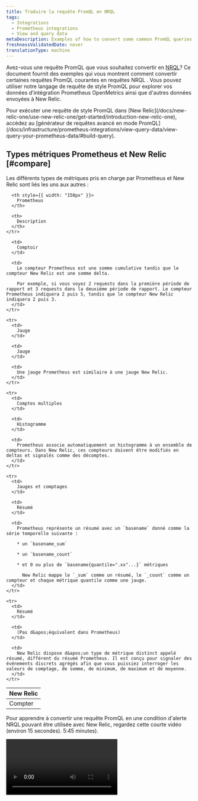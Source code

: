 ```yaml
---
title: Traduire la requête PromQL en NRQL
tags:
  - Integrations
  - Prometheus integrations
  - View and query data
metaDescription: Examples of how to convert some common PromQL queries for your Prometheus OpenMetrics integration to an equivalent NRQL metric query in New Relic.
freshnessValidatedDate: never
translationType: machine
---
```


Avez-vous une requête PromQL que vous souhaitez convertir en [NRQL](/docs/query-data/nrql-new-relic-query-language/getting-started/introduction-nrql)? Ce document fournit des exemples qui vous montrent comment convertir certaines requêtes PromQL courantes en requêtes NRQL . Vous pouvez utiliser notre langage de requête de style PromQL pour explorer vos données d&apos;intégration Prometheus OpenMetrics ainsi que d&apos;autres données envoyées à New Relic.

<Callout variant="tip">
  Pour exécuter une requête de style PromQL dans [New Relic](/docs/new-relic-one/use-new-relic-one/get-started/introduction-new-relic-one), accédez au [générateur de requêtes avancé en mode PromQL](/docs/infrastructure/prometheus-integrations/view-query-data/view-query-your-prometheus-data/#build-query).
</Callout>

## Types métriques Prometheus et New Relic [#compare]

Les différents types de métriques pris en charge par Prometheus et New Relic sont liés les uns aux autres :

<table>
  <thead>
    <tr>
      <th style={{ width: "150px" }}>
        New Relic
      </th>

      <th style={{ width: "150px" }}>
        Prometheus
      </th>

      <th>
        Description
      </th>
    </tr>
  </thead>

  <tbody>
    <tr>
      <td>
        Compter
      </td>

      <td>
        Comptoir
      </td>

      <td>
        Le compteur Prometheus est une somme cumulative tandis que le compteur New Relic est une somme delta.

        Par exemple, si vous voyez 2 requests dans la première période de rapport et 3 requests dans la deuxième période de rapport. Le compteur Prometheus indiquera 2 puis 5, tandis que le compteur New Relic indiquera 2 puis 3.
      </td>
    </tr>

    <tr>
      <td>
        Jauge
      </td>

      <td>
        Jauge
      </td>

      <td>
        Une jauge Prometheus est similaire à une jauge New Relic.
      </td>
    </tr>

    <tr>
      <td>
        Comptes multiples
      </td>

      <td>
        Histogramme
      </td>

      <td>
        Prometheus associe automatiquement un histogramme à un ensemble de compteurs. Dans New Relic, ces compteurs doivent être modifiés en deltas et signalés comme des décomptes.
      </td>
    </tr>

    <tr>
      <td>
        Jauges et comptages
      </td>

      <td>
        Résumé
      </td>

      <td>
        Prometheus représente un résumé avec un `basename` donné comme la série temporelle suivante :

        * un `basename_sum`

        * un `basename_count`

        * et 0 ou plus de `basename{quantile=".xx"...}` métriques

          New Relic mappe le `_sum` comme un résumé, le `_count` comme un compteur et chaque métrique quantile comme une jauge.
      </td>
    </tr>

    <tr>
      <td>
        Résumé
      </td>

      <td>
        (Pas d&apos;équivalent dans Prometheus)
      </td>

      <td>
        New Relic dispose d&apos;un type de métrique distinct appelé résumé, différent du résumé Prometheus. Il est conçu pour signaler des événements discrets agrégés afin que vous puissiez interroger les valeurs de comptage, de somme, de minimum, de maximum et de moyenne.
      </td>
    </tr>
  </tbody>
</table>

Pour apprendre à convertir une requête PromQL en une condition d&apos;alerte NRQL pouvant être utilisée avec New Relic, regardez cette courte vidéo (environ 15 secondes). 5:45 minutes).

<Video id="oFBJY3OSvLM" type="youtube" />

## modélisation entre NRQL et notre requête de style PromQL [#explore-data]

<Callout variant="tip">
  Pour voir comment New Relic traduit les requêtes de style PromQL en NRQL, écrivez une requête dans l&apos; [onglet Générateur de requêtes de style PromQL](#prom-ql-example), puis passez à l&apos; [onglet NRQL ](/docs/chart-builder/use-chart-builder/choose-data/use-advanced-nrql-mode-specify-data).
</Callout>

Ce tableau montre la modélisation entre NRQL et notre requête de style PromQL lors de l&apos;exploration des données. Pour plus d&apos;informations contextuelles, voir les [exemples](#prom-ql-example).

<table>
  <thead>
    <tr>
      <th style={{ width: "300px" }}>
        Description
      </th>

      <th>
        modélisation entre NRQL et requête de style PromQL
      </th>
    </tr>
  </thead>

  <tbody>
    <tr>
      <td>
        <DNT>
          **Search for attributes:**
        </DNT>

        Explorez l&apos;attribut sur la métrique `container_memory_usage_bytes` .
      </td>

      <td>
        * PromQL:

          ```promql
          container_memory_usage_bytes
          ```

        * NRQL:

          ```sql
          FROM Metric SELECT keyset() WHERE metricName = 'container_memory_usage_bytes'
          ```
      </td>
    </tr>

    <tr>
      <td>
        <DNT>
          **Find attribute&apos;s value:**
        </DNT>

        Explorez la valeur actuelle de la métrique `container_memory_usage_bytes` pour l&apos;attribut unique `id` .
      </td>

      <td>
        * PromQL:

          ```promql
          sum(container_memory_usage_bytes) by (id)
          ```

        * NRQL:

          ```sql
          FROM Metric SELECT sum(container_memory_usage_bytes) FACET id
          ```
      </td>
    </tr>

    <tr>
      <td>
        <DNT>
          **Visualize the attribute&apos;s value:**
        </DNT>

        Tracez la valeur de la métrique `container_memory_usage_bytes` avec la valeur d’attribut `id` donnée.
      </td>

      <td>
        * PromQL:

          ```promql
          container_memory_usage_bytes{id="/"}
          ```

        * NRQL:

          ```sql
          FROM Metric SELECT latest(container_memory_usage_bytes) WHERE id = '/' TIMESERIES
          ```
      </td>
    </tr>
  </tbody>
</table>

<CollapserGroup>
  <Collapser id="prom-ql-example" title="Exemple de requête de style PromQL">
    <DNT>
      **1. Start your query.**
    </DNT>

    Lorsque vous explorez vos données pour une métrique particulière dans PromQL, telle que l&apos;utilisation de la mémoire par conteneur en octets, vous pouvez commencer par une requête telle que :

    ```promql
    container_memory_usage_bytes
    ```

    Cela représentera graphiquement toutes les séries temporelles métriques uniques pour la métrique d&apos;entrée.

    <DNT>
      **2. Filter the query results.**
    </DNT>

    En regardant les données, vous pouvez ajouter davantage de paramètres de requête pour filtrer le nombre de séries temporelles métriques. Par exemple, si vous souhaitez uniquement des séries chronologiques où `id` est `/`, la requête de style PromQL sera :

    ```promql
    container_memory_usage_bytes{id="/"}
    ```

    <img src="/images/infrastructure_screenshot-crop_promql-query.webp" style={{ width: '100%' }} />

    <figcaption>
      <DNT>**PromQL-style example:**</DNT> Pour filtrer les données, exécutez cette requête de style PromQL : <DNT>container\_memory\_usage\_bytesid=&quot;/&quot;.</DNT>
    </figcaption>
  </Collapser>

  <Collapser id="nrql-query-example" title="Exemple de requête NRQL">
    <DNT>
      **1. Query available metrics.**
    </DNT>

    Pour explorer vos données, commencez par examiner toutes les métriques disponibles. Utilisez la requête NRQL suivante :

    ```sql
    FROM Metric SELECT uniques(metricName)
    ```

    <DNT>
      **2. Find unique attributes.**
    </DNT>

    Une fois que vous avez trouvé la métrique que vous souhaitez examiner, telle que `container_memory_usage_bytes`, vous pouvez trouver l&apos;attribut unique avec la requête suivante :

    ```sql
    FROM Metric SELECT keyset() WHERE metricName = 'container_memory_usage_bytes'
    ```

    Les résultats afficheront chaque clé d&apos;attribut disponible et le type de valeur (chaîne, booléen ou nombre).

    <DNT>
      **3. Aggregate and chart the metrics.**
    </DNT>

    Pour représenter graphiquement des métriques à l’aide de NRQL, vous avez d’abord besoin d’une fonction d’agrégation. Par exemple, vous pouvez utiliser `latest` pour les jauges, `sum` pour les comptages et `average` pour les résumés.

    Comme le montre le graphique suivant, toutes les séries temporelles uniques sont regroupées par défaut en une seule série temporelle unique :

    <img src="/images/infrastructure_screenshot-crop_nrql-query-example.webp" style={{width: '100%'}} />

    <figcaption>
      <DNT>**[one.newrelic.com &gt; All capabilities](https://one.newrelic.com/all-capabilities) &gt; Query your data**</DNT>:Cet exemple montre les données que vous voyez après avoir exécuté FROM Metric SELECT keyset() WHERE metricName = &apos;container\_memory\_usage\_bytes&apos;.
    </figcaption>

    <DNT>
      **4. View metrics by ID.**
    </DNT>

    Pour afficher la série temporelle métrique unique avec différentes valeurs `id` , exécutez la requête suivante :

    ```sql
    FROM Metric SELECT latest(container_memory_usage_bytes) FACET id
    ```

    <img src="/images/infrastructure_screenshot-crop_metric-id.webp" style={{width: '100%'}} />

    <figcaption>
      <DNT>**[one.newrelic.com &gt; All capabilities](https://one.newrelic.com/all-capabilities) &gt; Query your data**</DNT>:Cet exemple montre les données que vous voyez après avoir exécuté FROM Metric SELECT latest(container\_memory\_usage\_bytes) FACET id.
    </figcaption>

    <DNT>
      **5. Add the selected ID to the query.**
    </DNT>

    Ensuite, vous pouvez sélectionner une valeur `id` et la placer dans la clause NRQL `WHERE` .

    ```sql
    FROM Metric SELECT latest(container_memory_usage_bytes) WHERE id = "/" TIMESERIES
    ```

    <img src="/images/infrastructure_screenshot-crop_add-selected-id.webp" style={{width: '100%'}} />

    <figcaption>
      <DNT>**[one.newrelic.com &gt; All capabilities](https://one.newrelic.com/all-capabilities) &gt; Query your data**</DNT>:Cet exemple montre les données affichées après l&apos;exécution `From Metric select latest(container_memory_usage_bytes) where id = "/" TIMESERIES`.
    </figcaption>
  </Collapser>
</CollapserGroup>

## Exemples de filtres [#filter-data]

Notre langage de requête de style PromQL et NRQL fournissent une syntaxe permettant de filtrer le nombre de séries temporelles métriques uniques.

* Le style PromQL utilise des parenthèses pour filtrer.
* NRQL utilise une clause `WHERE` .

Voici quelques exemples de requêtes :

<table>
  <thead>
    <tr>
      <th style={{ width: "250px" }}>
        Description
      </th>

      <th>
        Style PromQL et requête NRQL
      </th>
    </tr>
  </thead>

  <tbody>
    <tr>
      <td>
        Sélectionnez des données avec des valeurs spécifiques.
      </td>

      <td>
        * PromQL:

          ```promql
          go_memstats_heap_alloc_bytes{job="apiserver", instance="1234"})
          ```

        * NRQL:

          Pour sélectionner uniquement des données avec des valeurs spécifiques dans NRQL, utilisez la clause `WHERE` avec `=`. Dans cet exemple, toutes les données doivent avoir la valeur sélectionnée pour le travail et le gestionnaire.

          ```sql
          FROM Metric SELECT latest(go_memstats_heap_alloc_bytes) WHERE job = 'apiserver' AND instance = '1234' TIMESERIES
          ```
      </td>
    </tr>

    <tr>
      <td>
        Sélectionnez des données avec plusieurs valeurs.
      </td>

      <td>
        * PromQL:

          ```promql
          go_memstats_heap_alloc_bytes{environment=~"staging|testing|development",method!="GET"}
          ```

        * NRQL:

          Dans NRQL, utilisez la clause `in` pour sélectionner plusieurs valeurs pour un attribut et le signe `!=` pour sélectionner toutes les valeurs sauf celle répertoriée. Dans cet exemple, l&apos;environnement peut être `staging`, `testing` ou `development` et la méthode ne peut pas être `GET`.

          ```sql
          FROM Metric SELECT latest(go_memstats_heap_alloc_bytes) 
          WHERE environment IN ('staging', 'testing', 'development') 
          AND method != 'GET' TIMESERIES
          ```
      </td>
    </tr>

    <tr>
      <td>
        Sélectionnez des données à l’aide de valeurs de chaîne partielles.
      </td>

      <td>
        * PromQL:

          ```promql
          go_memstats_heap_alloc_bytes{job=~"api.*"}
          ```

        * NRQL:

          Dans NRQL, utilisez la clause `LIKE` pour faire correspondre une partie d&apos;une valeur de chaîne. Dans cet exemple, toutes les données seront renvoyées lorsque l&apos;attribut de travail commence par `api`.

          ```sql
          FROM Metric SELECT latest(go_memstats_heap_alloc_bytes) WHERE job LIKE 'api%' TIMESERIES
          ```
      </td>
    </tr>
  </tbody>
</table>

## Exemples de requêtes de style PromQL vers NRQL [#examples]

Vous pouvez simuler la requête de style PromQL suivante avec la requête NRQL :

<table>
  <thead>
    <tr>
      <th style={{ width: "250px" }}>
        Description
      </th>

      <th>
        Style PromQL et requête NRQL
      </th>
    </tr>
  </thead>

  <tbody>
    <tr>
      <td>
        Mesurez le taux par seconde au cours de la dernière minute de la métrique `http_request_total` .
      </td>

      <td>
        * PromQL:

          ```promql
          sum(rate(http_requests_total[1m]))
          ```

        * NRQL:

          ```sql
          FROM Metric SELECT rate(sum(http_request_total), 1 second) TIMESERIES 1 minute
          ```
      </td>
    </tr>

    <tr>
      <td>
        Tracez la différence entre les deux mesures, puis divisez par 1024.
      </td>

      <td>
        * PromQL:

          ```promql
          (instance_memory_limit_bytes - instance_memory_usage_bytes) / 1024
          ```

        * NRQL:

          ```sql
          FROM Metric SELECT (latest(instance_memory_limit_bytes) - latest(instance_memory_usage_bytes)) / 1024 TIMESERIES
          ```
      </td>
    </tr>

    <tr>
      <td>
        Indiquez le taux total par intervalle de 30 secondes pour chaque gestionnaire.
      </td>

      <td>
        * PromQL:

          ```promql
          sum(rate(http_requests_total[30s])) by (handler)
          ```

        * NRQL:

          ```sql
          FROM Metric SELECT rate(sum(http_requests_total), 30 seconds) FACET handler TIMESERIES
          ```
      </td>
    </tr>

    <tr>
      <td>
        Tracez la différence entre les deux métriques où l&apos;instance est nommée `foo` et `fstype` est soit `ext4` soit `xfs`.
      </td>

      <td>
        * PromQL:

          ```promql
          (node_filesystem_free_bytes{instance='foo',fstype=~"ext4|xfs"} / node_filesystem_size_bytes{instance='foo',fstype=~"ext4|xfs"})
          ```

        * NRQL:

          ```sql
          FROM Metric SELECT latest(node_filesystem_free_bytes) / latest(node_filesystem_size_bytes) 
          WHERE instance = 'foo' AND fstype IN ('ext4', 'xfs')
          ```
      </td>
    </tr>
  </tbody>
</table>